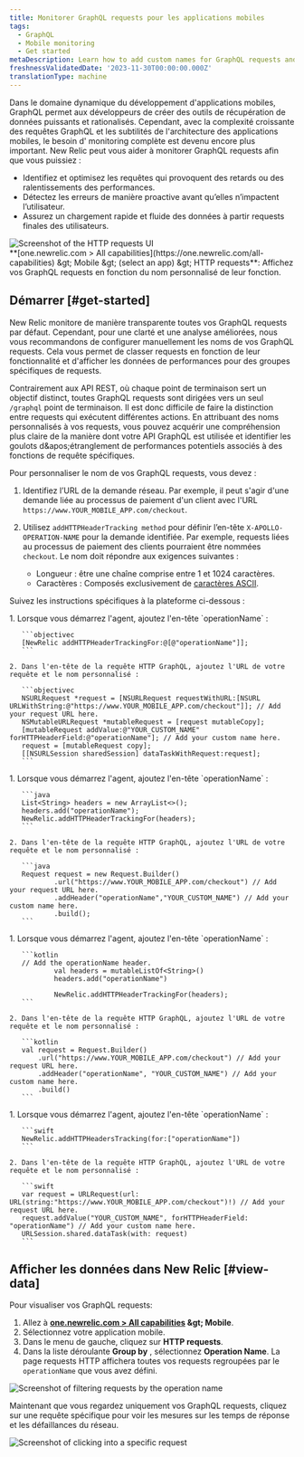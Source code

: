 ```yaml
---
title: Monitorer GraphQL requests pour les applications mobiles
tags:
  - GraphQL
  - Mobile monitoring
  - Get started
metaDescription: Learn how to add custom names for GraphQL requests and view request data in New Relic.
freshnessValidatedDate: '2023-11-30T00:00:00.000Z'
translationType: machine
---
```


Dans le domaine dynamique du développement d'applications mobiles, GraphQL permet aux développeurs de créer des outils de récupération de données puissants et rationalisés. Cependant, avec la complexité croissante des requêtes GraphQL et les subtilités de l'architecture des applications mobiles, le besoin d' monitoring complète est devenu encore plus important. New Relic peut vous aider à monitorer GraphQL requests afin que vous puissiez :

* Identifiez et optimisez les requêtes qui provoquent des retards ou des ralentissements des performances.
* Détectez les erreurs de manière proactive avant qu’elles n’impactent l’utilisateur.
* Assurez un chargement rapide et fluide des données à partir requests finales des utilisateurs.

<img title="HTTP requests" alt="Screenshot of the HTTP requests UI" src="/images/mobile_screenshot-full_mobile-graphql-requests.webp" />

<figcaption>
  <DNT>**[one.newrelic.com &gt; All capabilities](https://one.newrelic.com/all-capabilities) &amp;gt; Mobile &amp;gt; (select an app) &amp;gt; HTTP requests**</DNT>: Affichez vos GraphQL requests en fonction du nom personnalisé de leur fonction.
</figcaption>

## Démarrer [#get-started]

New Relic monitore de manière transparente toutes vos GraphQL requests par défaut. Cependant, pour une clarté et une analyse améliorées, nous vous recommandons de configurer manuellement les noms de vos GraphQL requests. Cela vous permet de classer requests en fonction de leur fonctionnalité et d'afficher les données de performances pour des groupes spécifiques de requests.

Contrairement aux API REST, où chaque point de terminaison sert un objectif distinct, toutes GraphQL requests sont dirigées vers un seul `/graphql` point de terminaison. Il est donc difficile de faire la distinction entre requests qui exécutent différentes actions. En attribuant des noms personnalisés à vos requests, vous pouvez acquérir une compréhension plus claire de la manière dont votre API GraphQL est utilisée et identifier les goulots d&amp;apos;étranglement de performances potentiels associés à des fonctions de requête spécifiques.

Pour personnaliser le nom de vos GraphQL requests, vous devez :

1. Identifiez l’URL de la demande réseau. Par exemple, il peut s'agir d'une demande liée au processus de paiement d'un client avec l'URL `https://www.YOUR_MOBILE_APP.com/checkout`.

2. Utilisez `addHTTPHeaderTracking method` pour définir l’en-tête `X-APOLLO-OPERATION-NAME` pour la demande identifiée. Par exemple, requests liées au processus de paiement des clients pourraient être nommées `checkout`. Le nom doit répondre aux exigences suivantes :

   * Longueur : être une chaîne comprise entre 1 et 1024 caractères.
   * Caractères : Composés exclusivement de [caractères ASCII](https://www.ascii-code.com/characters).

Suivez les instructions spécifiques à la plateforme ci-dessous :

<CollapserGroup>
  <Collapser id="objc" title="Objectif-C">
    1. Lorsque vous démarrez l'agent, ajoutez l'en-tête `operationName` :

       ```objectivec
       [NewRelic addHTTPHeaderTrackingFor:@[@"operationName"]]; 
       ```

    2. Dans l'en-tête de la requête HTTP GraphQL, ajoutez l'URL de votre requête et le nom personnalisé :

       ```objectivec
       NSURLRequest *request = [NSURLRequest requestWithURL:[NSURL URLWithString:@"https://www.YOUR_MOBILE_APP.com/checkout"]]; // Add your request URL here.
       NSMutableURLRequest *mutableRequest = [request mutableCopy];
       [mutableRequest addValue:@"YOUR_CUSTOM_NAME" forHTTPHeaderField:@"operationName"]; // Add your custom name here.
       request = [mutableRequest copy];
       [[NSURLSession sharedSession] dataTaskWithRequest:request];
       ```
  </Collapser>

  <Collapser id="java" title="Java">
    1. Lorsque vous démarrez l'agent, ajoutez l'en-tête `operationName` :

       ```java
       List<String> headers = new ArrayList<>(); 
       headers.add("operationName");
       NewRelic.addHTTPHeaderTrackingFor(headers);
       ```

    2. Dans l'en-tête de la requête HTTP GraphQL, ajoutez l'URL de votre requête et le nom personnalisé :

       ```java
       Request request = new Request.Builder()
               .url("https://www.YOUR_MOBILE_APP.com/checkout") // Add your request URL here.
               .addHeader("operationName","YOUR_CUSTOM_NAME") // Add your custom name here.
               .build();
       ```
  </Collapser>

  <Collapser id="kotlin" title="Kotlin">
    1. Lorsque vous démarrez l'agent, ajoutez l'en-tête `operationName` :

       ```kotlin
       // Add the operationName header.
               val headers = mutableListOf<String>()
               headers.add("operationName")

               NewRelic.addHTTPHeaderTrackingFor(headers);
       ```

    2. Dans l'en-tête de la requête HTTP GraphQL, ajoutez l'URL de votre requête et le nom personnalisé :

       ```kotlin
       val request = Request.Builder()
           .url("https://www.YOUR_MOBILE_APP.com/checkout") // Add your request URL here.
           .addHeader("operationName", "YOUR_CUSTOM_NAME") // Add your custom name here.
           .build()
       ```
  </Collapser>

  <Collapser id="swift" title="Swift">
    1. Lorsque vous démarrez l'agent, ajoutez l'en-tête `operationName` :

       ```swift
       NewRelic.addHTTPHeadersTracking(for:["operationName"])
       ```

    2. Dans l'en-tête de la requête HTTP GraphQL, ajoutez l'URL de votre requête et le nom personnalisé :

       ```swift
       var request = URLRequest(url: URL(string:"https://www.YOUR_MOBILE_APP.com/checkout")!) // Add your request URL here.
       request.addValue("YOUR_CUSTOM_NAME", forHTTPHeaderField: "operationName") // Add your custom name here.
       URLSession.shared.dataTask(with: request)
       ```
  </Collapser>
</CollapserGroup>

## Afficher les données dans New Relic [#view-data]

Pour visualiser vos GraphQL requests:

1. Allez à <DNT>**[one.newrelic.com &gt; All capabilities](https://one.newrelic.com/all-capabilities) &amp;gt; Mobile**</DNT>.
2. Sélectionnez votre application mobile.
3. Dans le menu de gauche, cliquez sur <DNT>**HTTP requests**</DNT>.
4. Dans la liste déroulante <DNT>**Group by**</DNT> , sélectionnez <DNT>**Operation Name**</DNT>. La page requests HTTP affichera toutes vos requests regroupées par le `operationName` que vous avez défini.

<img title="Filter by operation name" alt="Screenshot of filtering requests by the operation name" src="/images/mobile_screenshot-crop_group-by-dropdown.webp" />

Maintenant que vous regardez uniquement vos GraphQL requests, cliquez sur une requête spécifique pour voir les mesures sur les temps de réponse et les défaillances du réseau.

<img title="Request details" alt="Screenshot of clicking into a specific request" src="/images/mobile_screenshot-crop_request-details.webp" />